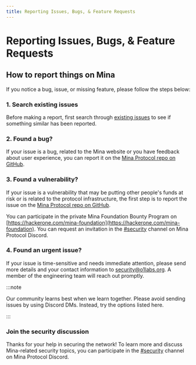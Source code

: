 ```yaml
---
title: Reporting Issues, Bugs, & Feature Requests
---
```


# Reporting Issues, Bugs, & Feature Requests


## How to report things on Mina

If you notice a bug, issue, or missing feature, please follow the steps below:

### 1. Search existing issues

Before making a report, first search through [existing issues](https://github.com/MinaProtocol/mina/issues) to see if something similar has been reported.

### 2. Found a bug?

If your issue is a bug, related to the Mina website or you have feedback about user experience, you can report it on the [Mina Protocol repo on GitHub](https://github.com/MinaProtocol/mina/issues/new/choose).

### 3. Found a vulnerability?

If your issue is a vulnerability that may be putting other people's funds at risk or is related to the protocol infrastructure, the first step is to report the issue on the [Mina Protocol repo on GitHub](https://github.com/MinaProtocol/mina/issues/new/choose). 

You can participate in the private Mina Foundation Bounty Program on [https://hackerone.com/mina-foundation](https://hackerone.com/mina-foundation). You can request an invitation in the [#security](https://discord.com/channels/484437221055922177/799979001585336331) channel on Mina Protocol Discord. 

### 4. Found an urgent issue?

If your issue is time-sensitive and needs immediate attention, please send more details and your contact information to security@o1labs.org. A member of the engineering team will reach out promptly.

:::note

Our community learns best when we learn together. Please avoid sending issues by using Discord DMs. Instead, try the options listed here.

:::

### Join the security discussion

Thanks for your help in securing the network! To learn more and discuss Mina-related security topics, you can participate in the [#security](https://discord.com/channels/484437221055922177/799979001585336331) channel on Mina Protocol Discord.
